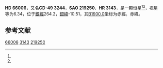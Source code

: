 {{Starbox begin
| name = HD 66006
}}
{{Starbox observe
| epoch = [[J2000.0|J2000.0]]
| constell = {{星座名待查}}<ref name=SIMBAD>{{cite web
 | url=http://simbad.u-strasbg.fr/simbad/sim-id?Ident=HR+3143
 | title=Pulsating variable Star
 | publisher=Centre de Données astronomiques de Strasbourg
 | work=SIMBAD
 | accessdate=2012-07-13
 | archive-date=2020-02-03
 | archive-url=https://web.archive.org/web/20200203061051/http://simbad.u-strasbg.fr/simbad/sim-id?Ident=HR+3143
 | dead-url=no
 }}</ref><ref name=DATA>{{cite web
 | url=http://vizier.u-strasbg.fr/viz-bin/VizieR-5?-out.add=.&-source=5050&-corr=PK=HR&-out.max=9999&HR=3143
 | title=VizieR Detailed Page
 | accessdate=2012-07-13
 | archive-date=2016-03-05
 | archive-url=https://web.archive.org/web/20160305223151/http://vizier.u-strasbg.fr/viz-bin/VizieR-5?-out.add=.&-source=5050&-corr=PK=HR&-out.max=9999&HR=3143
 | dead-url=no
 }}</ref>
| 星官 = 
| ra = {{RA|7|59|13.4}}<ref name=SIMBAD /><ref name=DATA />
| dec = {{DEC|-49|58|25}}<ref name=SIMBAD /><ref name=DATA />
| appmag_v = 6.34<ref name=SIMBAD /><ref name=DATA />
}}
{{Starbox character
| class = B2IV-V<ref name=SIMBAD /><ref name=DATA />
| b-v = <ref name=SIMBAD /><ref name=DATA />
| u-b = <ref name=SIMBAD /><ref name=DATA />
| r-i = <ref name=SIMBAD /><ref name=DATA />
| variable = 
}}
{{Starbox astrometry
| radial_v = 
| prop_mo_ra = 23
| parallax = 
| p_error = 
}}
{{Starbox catalog
| names =CD-49 3244，[[SAO星表|SAO]] 219250，[[HD星表|HD]] 66006，[[HR星表|HR]] 3143}}
{{Starbox reference |Simbad=HR+3143}}
{{Starbox end}}

'''HD 66006'''，又名'''CD-49 3244'''，'''SAO 219250'''、'''HR 3143'''，是一颗恒星<ref name=SIMBAD /><ref name=DATA />，视星等为6.34，位于[[銀道座標系|銀經]]264.2，[[銀道座標系|銀緯]]-10.51，其[[B1900.0|B1900.0]]坐标为赤經{{RA|7|56|24}}，赤緯{{DEC|-49|-10.51|1}}。

== 参考文献 ==
{{reflist}}

{{star-stub}}

[[Category:HD和HDE天體|66006]]
[[Category:HR天體|3143]]
[[Category:SAO天體|219250]]